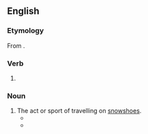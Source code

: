 ==English==

===Etymology===
From {{suffix|en|snowshoe|ing}}.

===Verb===
{{head|en|verb form}}

# {{present participle of|snowshoe|lang=en|nocat=1}}

===Noun===
{{en-noun|-}}

# The act or sport of travelling on [[snowshoe]]s. {{defdate|from 19th c.}}
#* {{quote-journal|lang=en|magazine=The American Magazine|volume=25|page=58|year=1888|passage=A ''perfectly'' natural movement of the foot, as in ordinary walking, is the ''sine qui non'' of successful '''snowshoeing''', and everything in the construction of the shoe itself goes to confirm this statement.|title=The National Sports of Canada}}
#* {{quote-journal|lang=en|date=9 January 2005|author=Gemma Bowes|work=The Guardian|passage=Most fans of winter sports have traditionally had a few problems with '''snowshoeing'''.}}